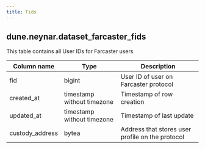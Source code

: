 ```yaml
---
title: Fids
---
```


## **dune.neynar.dataset_farcaster_fids**

This table contains all User IDs for Farcaster users

| **Column name**       | **Type**                        | **Description**                                          |
| --------------------- | ------------------------------- | -------------------------------------------------------- |
| fid                   | bigint                          | User ID of user on Farcaster protocol                    |
| created\_at           | timestamp without timezone      | Timestamp of row creation                                |
| updated\_at           | timestamp without timezone      | Timestamp of last update                                 |
| custody\_address      | bytea                           | Address that stores user profile on the protocol         |
